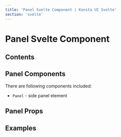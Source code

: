 ```yaml
---
title: 'Panel Svelte Component | Konsta UI Svelte'
section: 'svelte'
---
```



# Panel Svelte Component

## Contents

## Panel Components

There are following components included:

- `Panel` - side panel element

## Panel Props

<PanelProps />

## Examples

<PanelExample />
